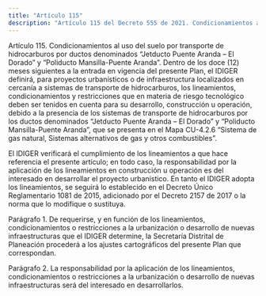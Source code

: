 ```yaml
---
title: "Artículo 115"
description: "Artículo 115 del Decreto 555 de 2021. Condicionamientos al uso del suelo por transporte de hidrocarburos por ductos denominados “Jetduc..."
---
```


Artículo 115. Condicionamientos al uso del suelo por transporte de hidrocarburos por ductos denominados “Jetducto Puente Aranda – El Dorado” y “Poliducto Mansilla-Puente Aranda”. Dentro de los doce (12) meses siguientes a la entrada en vigencia del presente Plan, el IDIGER definirá, para proyectos urbanísticos o de infraestructura localizados en cercanía a sistemas de transporte de hidrocarburos, los lineamientos, condicionamientos y restricciones que en materia de riesgo tecnológico deben ser tenidos en cuenta para su desarrollo, construcción u operación, debido a la presencia de los sistemas de transporte de hidrocarburos por los ductos denominados “Jetducto Puente Aranda – El Dorado” y “Poliducto Mansilla-Puente Aranda”, que se presenta en el Mapa CU-4.2.6 “Sistema de gas natural, Sistemas alternativos de gas y otros combustibles”.
 
El IDIGER verificará el cumplimiento de los lineamientos a que hace referencia el presente artículo; en todo caso, la responsabilidad por la aplicación de los lineamientos en construcción u operación es del interesado en desarrollar el proyecto urbanístico. En tanto el IDIGER adopta los lineamientos, se seguirá lo establecido en el Decreto Único Reglamentario 1081 de 2015, adicionado por el Decreto 2157 de 2017 o la norma que lo modifique o sustituya.
 
Parágrafo 1. De requerirse, y en función de los lineamientos, condicionamientos o restricciones a la urbanización o desarrollo de nuevas infraestructuras que el IDIGER determine, la Secretaría Distrital de Planeación procederá a los ajustes cartográficos del presente Plan que correspondan.
 
Parágrafo 2. La responsabilidad por la aplicación de los lineamientos, condicionamientos o restricciones a la urbanización o desarrollo de nuevas infraestructuras será del interesado en desarrollarlos.